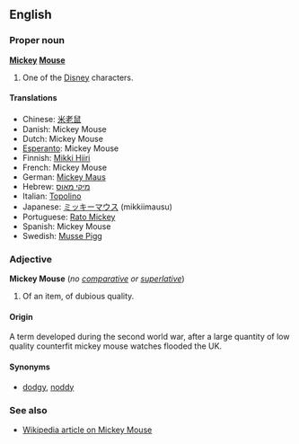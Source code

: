 ==English==
===Proper noun===
'''[[Mickey]] [[Mouse]]'''

#One of the [[w:Disney|Disney]] characters.

====Translations====
*Chinese: [[米老鼠]]
*Danish: Mickey Mouse
*Dutch: Mickey Mouse
*[[Esperanto]]: Mickey Mouse
*Finnish: [[Mikki Hiiri]]
*French: Mickey Mouse
*German: [[Mickey Maus]]
*Hebrew: [[מיקי מאוס]]
*Italian: [[Topolino]]
*Japanese: [[ミッキーマウス]] (mikkiimausu)
*Portuguese: [[Rato Mickey]]
*Spanish: Mickey Mouse
*Swedish: [[Musse Pigg]]

===Adjective===
'''Mickey Mouse''' (''no [[comparative]] or [[superlative]]'')

#Of an item, of dubious quality.

====Origin====
A term developed during the second world war, after a large quantity of low quality counterfit mickey mouse watches flooded the UK.


====Synonyms====
*[[dodgy]], [[noddy]]

===See also===
*[[w:Mickey Mouse|Wikipedia article on Mickey Mouse]]